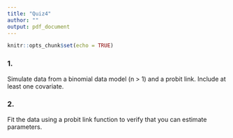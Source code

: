 ```yaml
---
title: "Quiz4"
author: ""
output: pdf_document
---
```


```r
knitr::opts_chunk$set(echo = TRUE)
```

### 1. 
Simulate data from a binomial data model (n > 1) and a probit link. Include at least one covariate.

### 2. 

Fit the data using a probit link function to verify that you can estimate parameters.